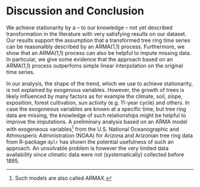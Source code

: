 # Discussion and Conclusion {#discussionandconclusion}

We achieve stationarity by a -- to our knowledge -- not yet described transformation in the literature with very satisfying results on our dataset. Our results support the assumption that a transformed tree ring time series can be reasonalbly described by an ARMA(1,1) process. Furthermore, we show that an ARMA(1,1) process can also be helpful to impute missing data. In particular, we give some evidence that the approach based on an ARMA(1,1) process outperfoms simple linear interpolation on the original time series.

In our analysis, the shape of the trend, which we use to achieve stationarity, is not explained by exogenous variables. However, the growth of trees is likely influenced by many factors as for example the climate, soil, slope, exposition, forest cultivation, sun activity (e.g. 11-year cycle) and others. In case the exogoneous variables are known at a specific time, but tree ring data are missing, the knowledge of such relationships might be helpful to improve the imputations. A preliminary analysis based on an ARMA model with exogeneous variables^[Such models are also called ARMAX.] from the U.S. National Oceanographic and Athmosperic Administration (NOAA) for Arizona and Arizonian tree ring data from R-package `dplr` has shown the potential usefulness of such an approach. An unsolvable problem is however the very limited data availability since climatic data were not (systematically) collected before 1895.
